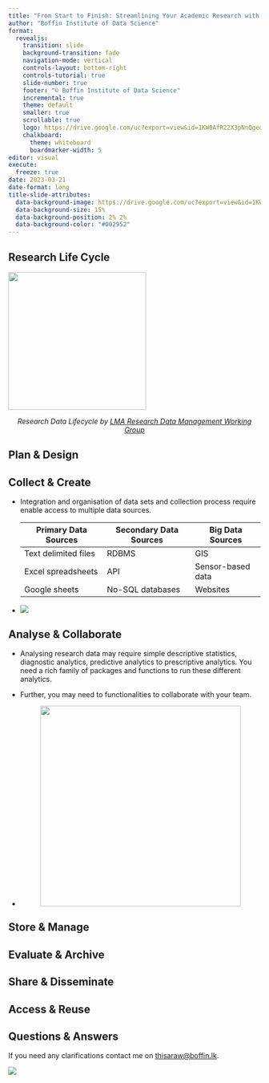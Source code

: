 ```yaml
---
title: "From Start to Finish: Streamlining Your Academic Research with Free Software"
author: "Boffin Institute of Data Science"
format: 
  revealjs:
    transition: slide
    background-transition: fade
    navigation-mode: vertical
    controls-layout: bottom-right
    controls-tutorial: true
    slide-number: true
    footer: "© Boffin Institute of Data Science"
    incremental: true
    theme: default
    smaller: true
    scrollable: true
    logo: https://drive.google.com/uc?export=view&id=1KW0AfR22X3pNnQgedUyJiMQI1dA4JRkr
    chalkboard:
      theme: whiteboard
      boardmarker-width: 5
editor: visual
execute: 
  freeze: true
date: 2023-03-21
date-format: long
title-slide-attributes: 
  data-background-image: https://drive.google.com/uc?export=view&id=1KW0AfR22X3pNnQgedUyJiMQI1dA4JRkr
  data-background-size: 15%
  data-background-position: 2% 2%
  data-background-color: "#002952"
---
```


## Research Life Cycle

![](https://researchsupport.harvard.edu/sites/hwpi.harvard.edu/files/styles/os_files_medium/public/researchsupport/files/rdm_lifecycle.png?m=1601047127&itok=sbnnkPnf){fig-align="center" width="275"}

<center>*Research Data Lifecycle by [LMA Research Data Management Working Group](https://datamanagement.hms.harvard.edu/)*</center>

## Plan & Design

## Collect & Create

-   Integration and organisation of data sets and collection process require enable access to multiple data sources.

    | Primary Data Sources | Secondary Data Sources | Big Data Sources  |
    |----------------------|------------------------|-------------------|
    | Text delimited files | RDBMS                  | GIS               |
    | Excel spreadsheets   | API                    | Sensor-based data |
    | Google sheets        | No-SQL databases       | Websites          |

-   <div>

    ![](https://solutions.posit.co/connections/db/r-packages/odbc/connection_chain.png)

    </div>

## Analyse & Collaborate

-   Analysing research data may require simple descriptive statistics, diagnostic analytics, predictive analytics to prescriptive analytics. You need a rich family of packages and functions to run these different analytics.

-   Further, you may need to functionalities to collaborate with your team.

-   <center>![](https://pbs.twimg.com/media/Ef1Oac7WAAImCos.jpg){width="400"}</center>

## Store & Manage

## Evaluate & Archive

## Share & Disseminate

## Access & Reuse

## Questions & Answers {background-color="#002952"}

If you need any clarifications contact me on [thisaraw\@boffin.lk](mailto:thisaraw@boffin.lk).

![](https://boffin.edu.lk/wp-content/uploads/2022/12/google_logo_2.png){fig-align="center"}
